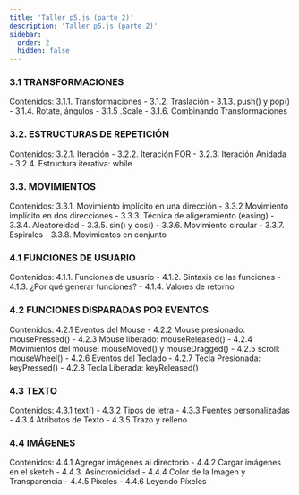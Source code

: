 ```yaml
---
title: 'Taller p5.js (parte 2)'
description: 'Taller p5.js (parte 2)'
sidebar:
  order: 2
  hidden: false
---
```



### 3.1 TRANSFORMACIONES

Contenidos: 3.1.1. Transformaciones - 3.1.2. Traslación - 3.1.3. push() y pop() - 3.1.4. Rotate, ángulos - 3.1.5 .Scale - 3.1.6. Combinando Transformaciones

### 3.2. ESTRUCTURAS DE REPETICIÓN

Contenidos: 3.2.1. Iteración - 3.2.2. Iteración FOR - 3.2.3. Iteración Anidada - 3.2.4. Estructura iterativa: while 

### 3.3. MOVIMIENTOS

Contenidos: 3.3.1. Movimiento implícito en una dirección - 3.3.2 Movimiento implícito en dos direcciones - 3.3.3. Técnica de aligeramiento (easing) - 3.3.4. Aleatoreidad - 3.3.5. sin() y cos() - 3.3.6. Movimiento circular - 3.3.7. Espirales -  3.3.8. Movimientos en conjunto

### 4.1 FUNCIONES DE USUARIO

Contenidos: 4.1.1. Funciones de usuario - 4.1.2. Sintaxis de las funciones - 4.1.3. ¿Por qué generar funciones? - 4.1.4. Valores de retorno

### 4.2 FUNCIONES DISPARADAS POR EVENTOS

Contenidos: 4.2.1 Eventos del Mouse - 4.2.2 Mouse presionado: mousePressed() - 4.2.3 Mouse liberado: mouseReleased() - 4.2.4 Movimientos del mouse: mouseMoved() y mouseDragged() - 4.2.5 scroll: mouseWheel() - 4.2.6 Eventos del Teclado - 4.2.7 Tecla Presionada:  keyPressed() - 4.2.8 Tecla Liberada:  keyReleased()

### 4.3 TEXTO

Contenidos: 4.3.1 text() - 4.3.2 Tipos de letra - 4.3.3 Fuentes personalizadas - 4.3.4 Atributos de Texto - 4.3.5 Trazo y relleno

### 4.4 IMÁGENES

Contenidos: 4.4.1 Agregar imágenes al directorio - 4.4.2 Cargar imágenes en el sketch - 4.4.3. Asincronicidad - 4.4.4 Color de la Imagen y Transparencia - 4.4.5 Píxeles - 4.4.6 Leyendo Píxeles


